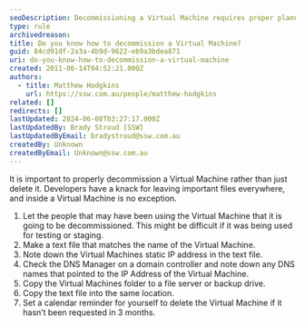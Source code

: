 ```yaml
---
seoDescription: Decommissioning a Virtual Machine requires proper planning and documentation to avoid data loss and ensure continuity.
type: rule
archivedreason:
title: Do you know how to decommission a Virtual Machine?
guid: 84cd91df-2a3a-4b9d-9622-eb9a3bdea871
uri: do-you-know-how-to-decommission-a-virtual-machine
created: 2011-06-14T04:52:21.000Z
authors:
  - title: Matthew Hodgkins
    url: https://ssw.com.au/people/matthew-hodgkins
related: []
redirects: []
lastUpdated: 2024-06-08T03:27:17.000Z
lastUpdatedBy: Brady Stroud [SSW]
lastUpdatedByEmail: bradystroud@ssw.com.au
createdBy: Unknown
createdByEmail: Unknown@ssw.com.au
---
```


It is important to properly decommission a Virtual Machine rather than just delete it. Developers have a knack for leaving important files everywhere, and inside a Virtual Machine is no exception.
1. Let the people that may have been using the Virtual Machine that it is going to be decommissioned. This might be difficult if it was being used for testing or staging.
2. Make a text file that matches the name of the Virtual Machine.
3. Note down the Virtual Machines static IP address in the text file.
4. Check the DNS Manager on a domain controller and note down any DNS names that pointed to the IP Address of the Virtual Machine.
5. Copy the Virtual Machines folder to a file server or backup drive.
6. Copy the text file into the same location.
7. Set a calendar reminder for yourself to delete the Virtual Machine if it hasn’t been requested in 3 months.

